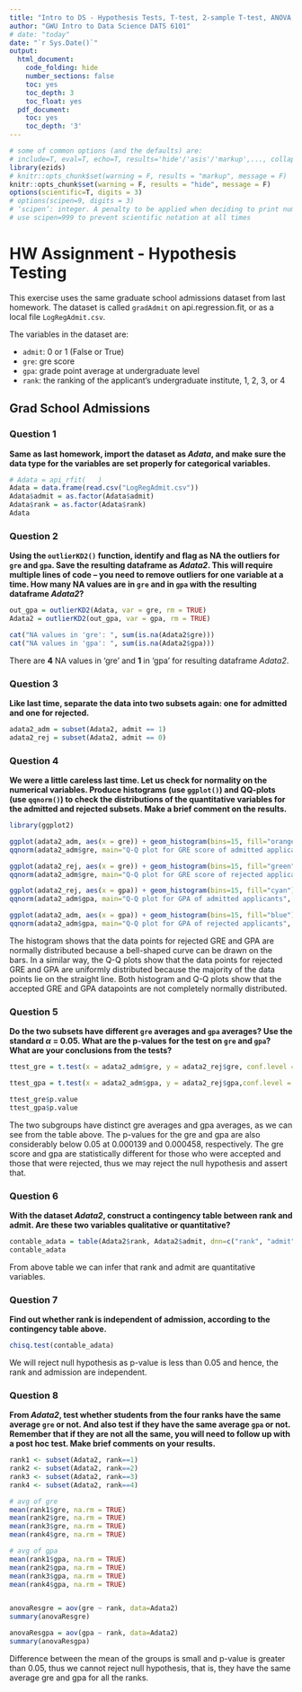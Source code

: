 ```yaml
---
title: "Intro to DS - Hypothesis Tests, T-test, 2-sample T-test, ANOVA, Chi-squared"
author: "GWU Intro to Data Science DATS 6101"
# date: "today"
date: "`r Sys.Date()`"
output:
  html_document:
    code_folding: hide
    number_sections: false
    toc: yes
    toc_depth: 3
    toc_float: yes
  pdf_document:
    toc: yes
    toc_depth: '3'
---
```


```r
# some of common options (and the defaults) are: 
# include=T, eval=T, echo=T, results='hide'/'asis'/'markup',..., collapse=F, warning=T, message=T, error=T, cache=T, fig.width=6, fig.height=4, fig.dim=c(6,4) #inches, fig.align='left'/'center','right', 
library(ezids)
# knitr::opts_chunk$set(warning = F, results = "markup", message = F)
knitr::opts_chunk$set(warning = F, results = "hide", message = F)
options(scientific=T, digits = 3) 
# options(scipen=9, digits = 3) 
# ‘scipen’: integer. A penalty to be applied when deciding to print numeric values in fixed or exponential notation.  Positive values bias towards fixed and negative towards scientific notation: fixed notation will be preferred unless it is more than ‘scipen’ digits wider.
# use scipen=999 to prevent scientific notation at all times
```

# HW Assignment - Hypothesis Testing 

This exercise uses the same graduate school admissions dataset from last homework. The dataset is called `gradAdmit` on api.regression.fit, or as a local file `LogRegAdmit.csv`.  

The variables in the dataset are:  

* `admit`: 0 or 1 (False or True)
* `gre`: gre score
* `gpa`: grade point average at undergraduate level
* `rank`: the ranking of the applicant’s undergraduate institute, 1, 2, 3, or 4


## Grad School Admissions


### Question 1

**Same as last homework, import the dataset as *Adata*, and make sure the data type for the variables are set properly for categorical variables.**

```r
# Adata = api_rfit(   )
Adata = data.frame(read.csv("LogRegAdmit.csv"))
Adata$admit = as.factor(Adata$admit)
Adata$rank = as.factor(Adata$rank)
Adata
```

### Question 2

**Using the `outlierKD2()` function, identify and flag as NA the outliers for `gre` and `gpa`. Save the resulting dataframe as *Adata2*. This will require multiple lines of code -- you need to remove outliers for one variable at a time. How many NA values are in `gre` and in `gpa` with the resulting dataframe *Adata2*? **
```r
out_gpa = outlierKD2(Adata, var = gre, rm = TRUE)
Adata2 = outlierKD2(out_gpa, var = gpa, rm = TRUE)

cat("NA values in 'gre': ", sum(is.na(Adata2$gre)))  
cat("NA values in 'gpa': ", sum(is.na(Adata2$gpa)))
```
There are **4** NA values in 'gre' and **1** in 'gpa' for resulting dataframe *Adata2*.

### Question 3

**Like last time, separate the data into two subsets again: one for admitted and one for rejected. **
```r
adata2_adm = subset(Adata2, admit == 1)
adata2_rej = subset(Adata2, admit == 0)
```


### Question 4

**We were a little careless last time. Let us check for normality on the numerical variables. Produce histograms (use `ggplot()`) and QQ-plots (use `qqnorm()`) to check the distributions of the quantitative variables for the admitted and rejected subsets. Make a brief comment on the results. **
```r
library(ggplot2)

ggplot(adata2_adm, aes(x = gre)) + geom_histogram(bins=15, fill="orange") + labs(title = "GRE score distribution of admitted applicants", x = "GRE score")
qqnorm(adata2_adm$gre, main="Q-Q plot for GRE score of admitted applicants", ylab="GRE score", col='#E7298A', datax=F) 

ggplot(adata2_rej, aes(x = gre)) + geom_histogram(bins=15, fill="green") + labs(title = "GRE score distribution of rejected applicants", x = "GRE score")
qqnorm(adata2_adm$gre, main="Q-Q plot for GRE score of rejected applicants", ylab="GRE score", col='gold', datax=F)

ggplot(adata2_rej, aes(x = gpa)) + geom_histogram(bins=15, fill="cyan") + labs(title = "GPA distribution of rejected applicants", x = "GPA")
qqnorm(adata2_adm$gpa, main="Q-Q plot for GPA of admitted applicants", ylab="GPA", col='purple', datax=F) 

ggplot(adata2_adm, aes(x = gpa)) + geom_histogram(bins=15, fill="blue") + labs(title = "GPA distribution of admitted applicants", x = "GPA")
qqnorm(adata2_adm$gpa, main="Q-Q plot for GPA of rejected applicants", ylab="GPA", col='red', datax=F) 
```
The histogram shows that the data points for rejected GRE and GPA are normally distributed because a bell-shaped curve can be drawn on the bars. In a similar way, the Q-Q plots show that the data points for rejected GRE and GPA are uniformly distributed because the majority of the data points lie on the straight line. Both histogram and Q-Q plots show that the accepted GRE and GPA datapoints are not completely normally distributed.  


### Question 5

**Do the two subsets have different `gre` averages and `gpa` averages? Use the standard $\alpha$ = 0.05. What are the p-values for the test on `gre` and `gpa`? What are your conclusions from the tests? **
```r
ttest_gre = t.test(x = adata2_adm$gre, y = adata2_rej$gre, conf.level = 0.95)

ttest_gpa = t.test(x = adata2_adm$gpa, y = adata2_rej$gpa,conf.level = 0.95)

ttest_gre$p.value
ttest_gpa$p.value
```
The two subgroups have distinct gre averages and gpa averages, as we can see from the table above. The p-values for the gre and gpa are also considerably below 0.05 at 0.000139 and 0.000458, respectively. The gre score and gpa are statistically different for those who were accepted and those that were rejected, thus we may reject the null hypothesis and assert that.  

### Question 6

**With the dataset *Adata2*, construct a contingency table between rank and admit. Are these two variables qualitative or quantitative? **
```r
contable_adata = table(Adata2$rank, Adata2$admit, dnn=c("rank", "admit"))
contable_adata
```
From above table we can infer that rank and admit are quantitative variables.  

### Question 7

**Find out whether rank is independent of admission, according to the contingency table above. **
```r
chisq.test(contable_adata)
```

We will reject null hypothesis as p-value is less than 0.05 and hence, the rank and admission are independent.  

### Question 8

**From *Adata2*, test whether students from the four ranks have the same average `gre` or not. And also test if they have the same average `gpa` or not. Remember that if they are not all the same, you will need to follow up with a post hoc test. Make brief comments on your results.**
```r
rank1 <- subset(Adata2, rank==1)
rank2 <- subset(Adata2, rank==2)
rank3 <- subset(Adata2, rank==3)
rank4 <- subset(Adata2, rank==4)

# avg of gre
mean(rank1$gre, na.rm = TRUE)
mean(rank2$gre, na.rm = TRUE)
mean(rank3$gre, na.rm = TRUE)
mean(rank4$gre, na.rm = TRUE)

# avg of gpa
mean(rank1$gpa, na.rm = TRUE)
mean(rank2$gpa, na.rm = TRUE)
mean(rank3$gpa, na.rm = TRUE)
mean(rank4$gpa, na.rm = TRUE)


anovaResgre = aov(gre ~ rank, data=Adata2)
summary(anovaResgre)

anovaResgpa = aov(gpa ~ rank, data=Adata2)
summary(anovaResgpa)
```

Difference between the mean of the groups is small and p-value is greater than 0.05, thus we cannot reject null hypothesis, that is, they have the same average gre and gpa for all the ranks.  
